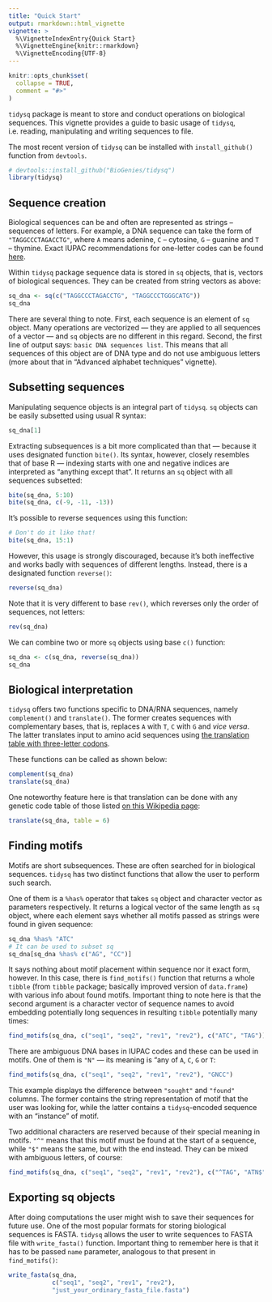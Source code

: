 ```yaml
---
title: "Quick Start"
output: rmarkdown::html_vignette
vignette: >
  %\VignetteIndexEntry{Quick Start}
  %\VignetteEngine{knitr::rmarkdown}
  %\VignetteEncoding{UTF-8}
---
```


```r
knitr::opts_chunk$set(
  collapse = TRUE,
  comment = "#>"
)
```

`tidysq` package is meant to store and conduct operations on biological sequences. This vignette provides a guide to basic usage of `tidysq`, i.e. reading, manipulating and writing sequences to file.

The most recent version of `tidysq` can be installed with `install_github()` function from `devtools`.

```r
# devtools::install_github("BioGenies/tidysq")
library(tidysq)
```

## Sequence creation

Biological sequences can be and often are represented as strings -- sequences of letters. For example, a DNA sequence can take the form of `"TAGGCCCTAGACCTG"`, where `A` means adenine, `C` -- cytosine, `G` -- guanine and `T` -- thymine. Exact IUPAC recommendations for one-letter codes can be found [here](https://www.ncbi.nlm.nih.gov/pmc/articles/PMC341218/).

Within `tidysq` package sequence data is stored in `sq` objects, that is, vectors of biological sequences. They can be created from string vectors as above:

```r
sq_dna <- sq(c("TAGGCCCTAGACCTG", "TAGGCCCTGGGCATG"))
sq_dna
```

There are several thing to note. First, each sequence is an element of `sq` object. Many operations are vectorized --- they are applied to all sequences of a vector --- and `sq` objects are no different in this regard. Second, the first line of output says: `basic DNA sequences list`. This means that all sequences of this object are of DNA type and do not use ambiguous letters (more about that in "Advanced alphabet techniques" vignette).

## Subsetting sequences

Manipulating sequence objects is an integral part of `tidysq`. `sq` objects can be easily subsetted using usual R syntax:

```r
sq_dna[1]
```

Extracting subsequences is a bit more complicated than that --- because it uses designated function `bite()`. Its syntax, however, closely resembles that of base R --- indexing starts with one and negative indices are interpreted as "anything except that". It returns an `sq` object with all sequences subsetted:

```r
bite(sq_dna, 5:10)
bite(sq_dna, c(-9, -11, -13))
```

It's possible to reverse sequences using this function:

```r
# Don't do it like that!
bite(sq_dna, 15:1)
```

However, this usage is strongly discouraged, because it's both ineffective and works badly with sequences of different lengths. Instead, there is a designated function `reverse()`:

```r
reverse(sq_dna)
```

Note that it is very different to base `rev()`, which reverses only the order of sequences, not letters:

```r
rev(sq_dna)
```

We can combine two or more `sq` objects using base `c()` function:

```r
sq_dna <- c(sq_dna, reverse(sq_dna))
sq_dna
```

## Biological interpretation

`tidysq` offers two functions specific to DNA/RNA sequences, namely `complement()` and `translate()`. The former creates sequences with complementary bases, that is, replaces `A` with `T`, `C` with `G` and *vice versa*. The latter translates input to amino acid sequences using [the translation table with three-letter codons](https://en.wikipedia.org/wiki/DNA_and_RNA_codon_tables).

These functions can be called as shown below:

```r
complement(sq_dna)
translate(sq_dna)
```

One noteworthy feature here is that translation can be done with any genetic code table of those listed [on this Wikipedia page](https://en.wikipedia.org/wiki/List_of_genetic_codes):

```r
translate(sq_dna, table = 6)
```

## Finding motifs

Motifs are short subsequences. These are often searched for in biological sequences. `tidysq` has two distinct functions that allow the user to perform such search.

One of them is a `%has%` operator that takes `sq` object and character vector as parameters respectively. It returns a logical vector of the same length as `sq` object, where each element says whether all motifs passed as strings were found in given sequence:

```r
sq_dna %has% "ATC"
# It can be used to subset sq
sq_dna[sq_dna %has% c("AG", "CC")]
```

It says nothing about motif placement within sequence nor it exact form, however. In this case, there is `find_motifs()` function that returns a whole `tibble` (from `tibble` package; basically improved version of `data.frame`) with various info about found motifs. Important thing to note here is that the second argument is a character vector of sequence names to avoid embedding potentially long sequences in resulting `tibble` potentially many times:

```r
find_motifs(sq_dna, c("seq1", "seq2", "rev1", "rev2"), c("ATC", "TAG"))
```

There are ambiguous DNA bases in IUPAC codes and these can be used in motifs. One of them is `"N"` --- its meaning is "any of `A`, `C`, `G` or `T`:

```r
find_motifs(sq_dna, c("seq1", "seq2", "rev1", "rev2"), "GNCC")
```

This example displays the difference between `"sought"` and `"found"` columns. The former contains the string representation of motif that the user was looking for, while the latter contains a `tidysq`-encoded sequence with an "instance" of motif.

Two additional characters are reserved because of their special meaning in motifs. `"^"` means that this motif must be found at the start of a sequence, while `"$"` means the same, but with the end instead. They can be mixed with ambiguous letters, of course:

```r
find_motifs(sq_dna, c("seq1", "seq2", "rev1", "rev2"), c("^TAG", "ATN$"))
```

## Exporting sq objects

After doing computations the user might wish to save their sequences for future use. One of the most popular formats for storing biological sequences is FASTA. `tidysq` allows the user to write sequences to FASTA file with `write_fasta()` function. Important thing to remember here is that it has to be passed `name` parameter, analogous to that present in `find_motifs()`:

```r
write_fasta(sq_dna,
            c("seq1", "seq2", "rev1", "rev2"),
            "just_your_ordinary_fasta_file.fasta")
```
